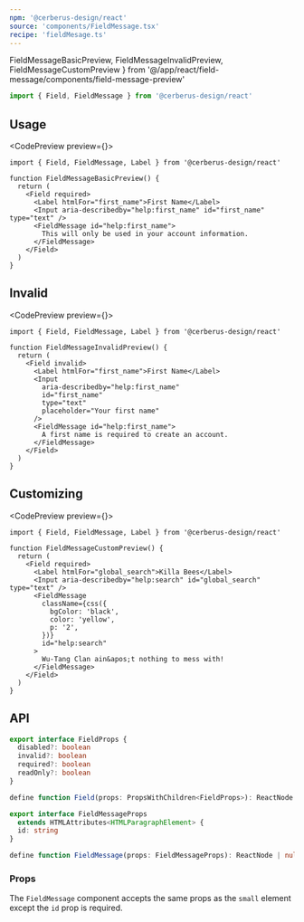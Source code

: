 ```yaml
---
npm: '@cerberus-design/react'
source: 'components/FieldMessage.tsx'
recipe: 'fieldMesage.ts'
---
```


  FieldMessageBasicPreview,
  FieldMessageInvalidPreview,
  FieldMessageCustomPreview
} from '@/app/react/field-message/components/field-message-preview'

```ts
import { Field, FieldMessage } from '@cerberus-design/react'
```

## Usage

<CodePreview preview={<FieldMessageBasicPreview />}>
```tsx title="first-name-input.tsx" {8}
import { Field, FieldMessage, Label } from '@cerberus-design/react'

function FieldMessageBasicPreview() {
  return (
    <Field required>
      <Label htmlFor="first_name">First Name</Label>
      <Input aria-describedby="help:first_name" id="first_name" type="text" />
      <FieldMessage id="help:first_name">
        This will only be used in your account information.
      </FieldMessage>
    </Field>
  )
}
```
</CodePreview>

## Invalid

<CodePreview preview={<FieldMessageInvalidPreview />}>
```tsx title="search-input.tsx" {5}
import { Field, FieldMessage, Label } from '@cerberus-design/react'

function FieldMessageInvalidPreview() {
  return (
    <Field invalid>
      <Label htmlFor="first_name">First Name</Label>
      <Input
        aria-describedby="help:first_name"
        id="first_name"
        type="text"
        placeholder="Your first name"
      />
      <FieldMessage id="help:first_name">
        A first name is required to create an account.
      </FieldMessage>
    </Field>
  )
}
```
</CodePreview>

## Customizing

<CodePreview preview={<FieldMessageCustomPreview />}>
```tsx title="search-input.tsx"
import { Field, FieldMessage, Label } from '@cerberus-design/react'

function FieldMessageCustomPreview() {
  return (
    <Field required>
      <Label htmlFor="global_search">Killa Bees</Label>
      <Input aria-describedby="help:search" id="global_search" type="text" />
      <FieldMessage
        className={css({
          bgColor: 'black',
          color: 'yellow',
          p: '2',
        })}
        id="help:search"
      >
        Wu-Tang Clan ain&apos;t nothing to mess with!
      </FieldMessage>
    </Field>
  )
}

```
</CodePreview>

## API

<NoteAdmonition description="The Label component must be used within a Field provider." />

```ts showLineNumbers=false
export interface FieldProps {
  disabled?: boolean
  invalid?: boolean
  required?: boolean
  readOnly?: boolean
}

define function Field(props: PropsWithChildren<FieldProps>): ReactNode | null
```

```ts showLineNumbers=false
export interface FieldMessageProps
  extends HTMLAttributes<HTMLParagraphElement> {
  id: string
}

define function FieldMessage(props: FieldMessageProps): ReactNode | null
```

### Props

The `FieldMessage` component accepts the same props as the `small` element except the `id` prop is required.
